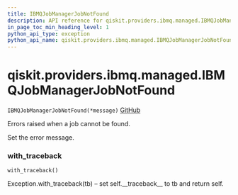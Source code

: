 ```yaml
---
title: IBMQJobManagerJobNotFound
description: API reference for qiskit.providers.ibmq.managed.IBMQJobManagerJobNotFound
in_page_toc_min_heading_level: 1
python_api_type: exception
python_api_name: qiskit.providers.ibmq.managed.IBMQJobManagerJobNotFound
---
```


<span id="qiskit-providers-ibmq-managed-ibmqjobmanagerjobnotfound" />

# qiskit.providers.ibmq.managed.IBMQJobManagerJobNotFound

<span id="qiskit.providers.ibmq.managed.IBMQJobManagerJobNotFound" />

`IBMQJobManagerJobNotFound(*message)` [GitHub](https://github.com/qiskit/qiskit-ibmq-provider/tree/stable/0.12/qiskit/providers/ibmq/managed/exceptions.py "view source code")

Errors raised when a job cannot be found.

Set the error message.

### with\_traceback

<span id="qiskit.providers.ibmq.managed.IBMQJobManagerJobNotFound.with_traceback" />

`with_traceback()`

Exception.with\_traceback(tb) – set self.\_\_traceback\_\_ to tb and return self.

